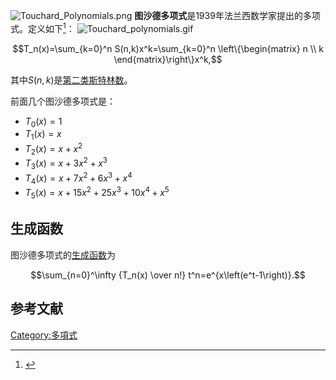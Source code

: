 {{orphan|time=2015-01-31T10:41:34+00:00}}
[[File:Touchard_Polynomials.png|thumb]]
'''图沙德多项式'''是1939年法兰西数学家{{link-en|Jacques Touchard|Jacques_Touchard}}提出的多项式。定义如下<ref>{{Citation | last1=Touchard | first1=Jacques | title=Sur les cycles des substitutions | doi=10.1007/BF02547349 | mr=1555449 | year=1939 | journal=[[Acta_Mathematica|Acta Mathematica]] | issn=0001-5962 | volume=70 | issue=1 | pages=243–297}}
</ref>：
[[File:Touchard_polynomials.gif|thumb]]
:<math>T_n(x)=\sum_{k=0}^n S(n,k)x^k=\sum_{k=0}^n
\left\{\begin{matrix} n \\ k \end{matrix}\right\}x^k,</math>

其中<math>S(n,k)</math>是[[斯特灵数#第二類史特靈數|第二类斯特林数]]。

前面几个图沙德多项式是：

* <math>T_0(x) = 1</math>
* <math>T_1(x) = x</math>
* <math>T_2(x) = x+x^2</math>
* <math>T_3(x) = x+3x^2+x^3</math>
* <math>T_4(x) = x+7x^2+6x^3+x^4</math>
* <math>T_5(x) = x+15x^2+25x^3+10x^4+x^5</math>

==生成函数==
图沙德多项式的[[母函数|生成函数]]为

:<math>\sum_{n=0}^\infty {T_n(x) \over n!} t^n=e^{x\left(e^t-1\right)}.</math>

==参考文献==
<references/>

[[Category:多項式|Category:多項式]]